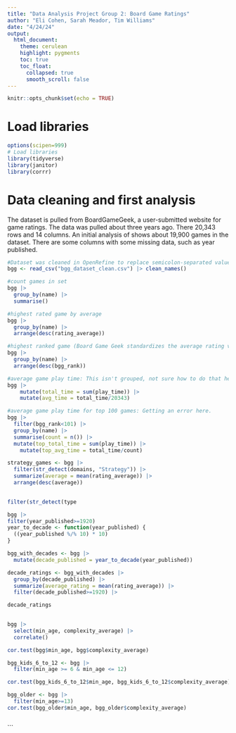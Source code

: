 ```yaml
---
title: "Data Analysis Project Group 2: Board Game Ratings"
author: "Eli Cohen, Sarah Meador, Tim Williams"
date: "4/24/24"
output:
  html_document:
    theme: cerulean
    highlight: pygments
    toc: true
    toc_float:
      collapsed: true
      smooth_scroll: false
---
```


```r
knitr::opts_chunk$set(echo = TRUE)
```

# Load libraries

```r
options(scipen=999)
# Load libraries
library(tidyverse)
library(janitor)
library(corrr)
```

# Data cleaning and first analysis

The dataset is pulled from BoardGameGeek, a user-submitted website for game ratings. The data was pulled about three years ago. There 20,343 rows and 14 columns. An initial analysis of shows about 19,900 games in the dataset. There are some columns with some missing data, such as year published.

```r
#Dataset was cleaned in OpenRefine to replace semicolon-separated values with comma-separated values, and to convert rating values with commas to values with decimals. It was also clustered to clean about 75 games that had similar name variants.
bgg <- read_csv("bgg_dataset_clean.csv") |> clean_names()

#count games in set
bgg |>
  group_by(name) |>
  summarise()

#highest rated game by average
bgg |>
  group_by(name) |>
  arrange(desc(rating_average))

#highest ranked game (Board Game Geek standardizes the average rating values, rewarding games with more reviews)
bgg |>
  group_by(name) |>
  arrange(desc(bgg_rank))

#average game play time: This isn't grouped, not sure how to do that here. Get a very small number when I try that.
bgg |>
    mutate(total_time = sum(play_time)) |>
    mutate(avg_time = total_time/20343)

#average game play time for top 100 games: Getting an error here.
bgg |>
  filter(bgg_rank<101) |>
  group_by(name) |>
  summarise(count = n()) |>
  mutate(top_total_time = sum(play_time)) |>
    mutate(top_avg_time = total_time/count)
```

```r
strategy_games <- bgg |>
  filter(str_detect(domains, "Strategy")) |>
  summarize(average = mean(rating_average)) |>
  arrange(desc(average))
  

filter(str_detect(type
```

```r
bgg |>
filter(year_published>=1920) 
year_to_decade <- function(year_published) {
  ((year_published %/% 10) * 10)
} 

bgg_with_decades <- bgg |>
  mutate(decade_published = year_to_decade(year_published))

decade_ratings <- bgg_with_decades |>
  group_by(decade_published) |>
  summarize(average_rating = mean(rating_average)) |>
  filter(decade_published>=1920) |>

decade_ratings
  


```

```r
bgg |>
  select(min_age, complexity_average) |>
  correlate()

cor.test(bgg$min_age, bgg$complexity_average)

bgg_kids_6_to_12 <- bgg |>
  filter(min_age >= 6 & min_age <= 12)

cor.test(bgg_kids_6_to_12$min_age, bgg_kids_6_to_12$complexity_average)

bgg_older <- bgg |>
  filter(min_age>=13)
cor.test(bgg_older$min_age, bgg_older$complexity_average)

```

``` )
```

\`\`\`
